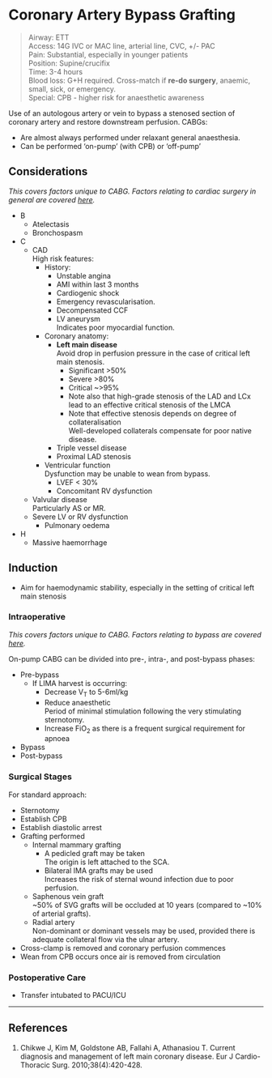 # Coronary Artery Bypass Grafting


>Airway: ETT <br>
>Access: 14G IVC or MAC line, arterial line, CVC, +/- PAC <br>
>Pain: Substantial, especially in younger patients<br>
>Position: Supine/crucifix <br>
>Time: 3-4 hours  <br>
>Blood loss: G+H required. Cross-match if **re-do surgery**, anaemic, small, sick, or emergency. <br>
>Special: CPB - higher risk for anaesthetic awareness  

Use of an autologous artery or vein to bypass a stenosed section of coronary artery and restore downstream perfusion. CABGs:

* Are almost always performed under relaxant general anaesthesia.
* Can be performed 'on-pump' (with CPB) or 'off-pump'

## Considerations

*This covers factors unique to CABG. Factors relating to cardiac surgery in general are covered [here](/anaesthesia/cardiac/cardiac-principles.md#id).*

* B
	* Atelectasis
	* Bronchospasm
* C
	* CAD  
	High risk features:
		* History:
			* Unstable angina
			* AMI within last 3 months
			* Cardiogenic shock
			* Emergency revascularisation.
			* Decompensated CCF
			* LV aneurysm  
			Indicates poor myocardial function.
		* Coronary anatomy:
			* **Left main disease**  
			Avoid drop in perfusion pressure in the case of critical left main stenosis.
				* Significant >50%
				* Severe >80%
				* Critical ~>95%
				* Note also that high-grade stenosis of the LAD and LCx lead to an effective critical stenosis of the LMCA
				* Note that effective stenosis depends on degree of collateralisation   
				Well-developed collaterals compensate for poor native disease.
			* Triple vessel disease
			* Proximal LAD stenosis
		* Ventricular function  
		Dysfunction may be unable to wean from bypass.
			* LVEF < 30%  
			* Concomitant RV dysfunction
	* Valvular disease  
	Particularly AS or MR.
	* Severe LV or RV dysfunction
		* Pulmonary oedema

* H
	* Massive haemorrhage


## Induction

* Aim for haemodynamic stability, especially in the setting of critical left main stenosis

### Intraoperative

*This covers factors unique to CABG. Factors relating to bypass are covered [here](/anaesthesia/cardiac/cpb.md#id).*

On-pump CABG can be divided into pre-, intra-, and post-bypass phases:

* Pre-bypass
	* If LIMA harvest is occurring:
		* Decrease V~T~ to 5-6ml/kg
		* Reduce anaesthetic  
		Period of minimal stimulation following the very stimulating sternotomy.
		* Increase FiO~2~ as there is a frequent surgical requirement for apnoea
* Bypass
* Post-bypass


### Surgical Stages

For standard approach:

* Sternotomy
* Establish CPB
* Establish diastolic arrest
* Grafting performed
	* Internal mammary grafting
		* A pedicled graft may be taken  
		The origin is left attached to the SCA.
		* Bilateral IMA grafts may be used  
		Increases the risk of sternal wound infection due to poor perfusion.
	* Saphenous vein graft  
	~50% of SVG grafts will be occluded at 10 years (compared to ~10% of arterial grafts).
	* Radial artery  
	Non-dominant or dominant vessels may be used, provided there is adequate collateral flow via the ulnar artery.
* Cross-clamp is removed and coronary perfusion commences
* Wean from CPB occurs once air is removed from circulation


### Postoperative Care

* Transfer intubated to PACU/ICU



---

## References

1. Chikwe J, Kim M, Goldstone AB, Fallahi A, Athanasiou T. Current diagnosis and management of left main coronary disease. Eur J Cardio-Thoracic Surg. 2010;38(4):420-428.